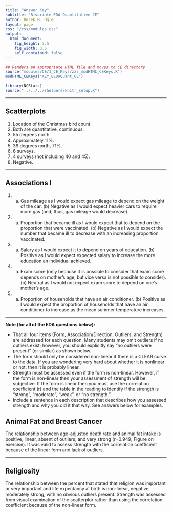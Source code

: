```yaml
---
title: "Answer Key"
subtitle: "Bivariate EDA Quantitative CE"
author: Derek H. Ogle
layout: page
css: "/css/modules.css"
output:
  html_document:
    fig_height: 3.5
    fig_width: 3.5
    self_contained: false
---
```


```r
## Renders an appropriate HTML file and moves to CE directory
source("modules/CE/1_CE_Keys/zzz_modHTML_CEKeys.R")
modHTML_CEKeys("KEY_BEDAQuant_CE")
```

```r
library(NCStats)
source("../../../rhelpers/knitr_setup.R")
```

----

## Scatterplots

1. Location of the Christmas bird count.
1. Both are quantitative, continuous.
1. 55 degrees north.
1. Approximately 11%.
1. 39 degrees north, 71%.
1. 6 surveys.
1. 4 surveys (not including 40 and 45).
1. Negative.

----

## Associations I

1. (a) Gas mileage as I would expect gas mileage to depend on the weight of the car. (b) Negative as I would expect heavier cars to require more gas (and, thus, gas mileage would decrease).
1. (a) Proportion that became ill as I would expect that to depend on the proportion that were vaccinated. (b) Negative as I would expect the number that became ill to decrease with an increasing proportion vaccinated.
1. (a) Salary as I would expect it to depend on years of education. (b) Positive as I would expect expected salary to increase the more education an individual achieved.
1. (a) Exam score (only because it is possible to consider that exam score depends on mother's age, but vice versa is not possible to consider). (b) Neutral as I would not expect exam score to depend on one's mother's age.
1. (a) Proportion of households that have an air conditioner. (b) Positive as I would expect the proportion of households that have an air conditioner to increase as the mean summer temperature increases.

----

<div class="alert alert-warning">
<strong>Note (for all of the EDA questions below):</strong> 
<ul>
<li>That all four items (Form, Association/Direction, Outliers, and Strength) are addressed for each question. Many students may omit outliers if no outliers exist; however, you should explicitly say "no outliers were present" (or similar) as shown below.</li>
<li>The form should only be considered non-linear if there is a CLEAR curve to the data. If you are wondering very hard about whether it is nonlinear or not, then it is probably linear.</li>
<li>Strength must be assessed even if the form is non-linear. However, if the form is non-linear then your assessment of strength will be subjective. If the form is linear then you must use the correlation coefficient (r) and the table in the reading to identify if the strength is "strong", "moderate", "weak", or "no strength."</li>
<li>Include a sentence in each description that describes how you assessed strength and why you did it that way. See answers below for examples.
</ul>
</div>

## Animal Fat and Breast Cancer

The relationship between age-adjusted death rate and animal fat intake is positive, linear, absent of outliers, and very strong (r=0.949; Figure on exercise). It was valid to assess strength with the correlation coefficient because of the linear form and lack of outliers.

----

## Religiosity
The relationship between the percent that stated that religion was important or very important and life expectancy at birth is non-linear, negative, moderately strong, with no obvious outliers present. Strength was assessed from visual examination of the scatterplor rather than using the correlation coefficient because of the non-linear form.
